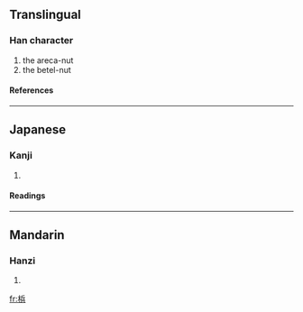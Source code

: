 {{see|檳}}

==Translingual==
===Han character===
{{Han char|rn=75|rad=木|as=07|sn=11|four=|canj=木人一金 (DOMC)}}
# the areca-nut
# the betel-nut
====References====
{{Han ref|kx=0531.131|dkj=14909|hdz=21216.020|uh=68B9|ud=26809}}

----
==Japanese==
===Kanji===
{{ja-kanji|grade=|rs=木07}}
# {{defn|Japanese}} 
====Readings====
{{ja-readings|on=[[びん]] (bin), [[ひん]] (hin)|kun=[[びんろうし]] (binroushi)}}

----
==Mandarin==
===Hanzi===
{{cmn-hanzi|pin=[[bīng]] (bing1)|wg=ping<sup>1</sup>}}
# {{defn|Mandarin}}

[[fr:梹]]